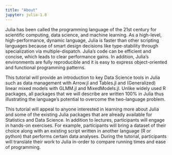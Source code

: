 ```yaml
---
title: "About"
jupyter: julia-1.8
---
```


Julia has been called the programming language of the 21st century for scientific computing, data science, and machine learning. As a high-level, high-performance, dynamic language, Julia is faster than other scripting languages because of smart design decisions like type-stability through specialization via multiple-dispatch. Julia's code can be efficient and concise, which leads to clear performance gains. In addition, Julia's environments are fully reproducible and it is easy to express object-oriented and functional programming patterns.

This tutorial will provide an introduction to key Data Science tools in Julia such as data management with Arrow.jl and Tables.jl and (Generalized) linear mixed models with GLMM.jl and MixedModels.jl. Unlike widely used R packages, all packages that we will describe are written 100% in Julia thus illustrating the language’s potential to overcome the two-language problem.

This tutorial will appeal to anyone interested in learning more about Julia and some of the existing Julia packages that are already available for Statistics and Data Science. In addition to lectures, participants will engage in hands-on exercises. For example, participants will bring a dataset of their choice along with an existing script written in another language (R or python) that performs certain data analyses. During the tutorial, participants will translate their work to Julia in-order to compare running times and ease of programming.
